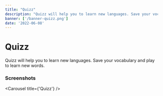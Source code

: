 ```yaml
---
title: "Quizz"
description: "Quizz will help you to learn new languages. Save your vocabulary and play to learn new words."
banner: ['/banner-quizz.png']
date: '2022-06-08'
---
```


# Quizz

Quizz will help you to learn new languages. Save your vocabulary and play to learn new words.

### Screenshots

<Carousel title={'Quizz'} />